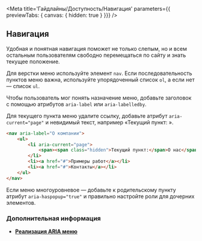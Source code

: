 
<Meta
  title='Гайдлайны/Доступность/Навигация'
  parameters={{ previewTabs: { canvas: { hidden: true } }}}
/>

## Навигация

Удобная и понятная навигация поможет не только слепым, но и всем остальным пользователям свободно перемещаться по сайту и знать текущее положение.

Для верстки меню используйте элемент `nav`. Если последовательность пунктов меню важна, используйте упорядоченный список `ol`, а если нет — список `ul`.

Чтобы пользователь мог понять назначение меню, добавьте заголовок с помощью атрибутов `aria-label` или `aria-labelledby`.

Для текущего пункта меню удалите ссылку, добавьте атрибут `aria-current="page"` и невидимый текст, например «Текущий пункт: ».

```html
<nav aria-label="О компании">
    <ul>
        <li aria-current="page">
            <span><span class="hidden">Текущий пункт:</span>О нас</span>
        </li>
        <li><a href="#">Примеры работ</a></li>
        <li><a href="#">Контакты</a></li>
    </ul>
</nav>
```

Если меню многоуровневое — добавьте к родительскому пункту атрибут `aria-haspopup="true"` и правильно настройте роли для дочерних элементов.


### Дополнительная информация
- **[Реализация ARIA меню](https://www.w3.org/TR/2019/NOTE-wai-aria-practices-1.1-20190814/examples/menubar/menubar-1/menubar-1.html)**

